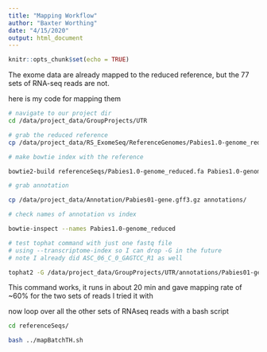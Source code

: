 ```yaml
---
title: "Mapping Workflow"
author: "Baxter Worthing"
date: "4/15/2020"
output: html_document
---
```


```r
knitr::opts_chunk$set(echo = TRUE)
```

The exome data are already mapped to the reduced reference, but the 77 sets of RNA-seq reads are not.

here is my code for mapping them 

```bash

# navigate to our project dir
cd /data/project_data/GroupProjects/UTR

# grab the reduced reference
cp /data/project_data/RS_ExomeSeq/ReferenceGenomes/Pabies1.0-genome_reduced.fa referenceSeqs/

# make bowtie index with the reference 

bowtie2-build referenceSeqs/Pabies1.0-genome_reduced.fa Pabies1.0-genome_reduced

# grab annotation 

cp /data/project_data/Annotation/Pabies01-gene.gff3.gz annotations/

# check names of annotation vs index

bowtie-inspect --names Pabies1.0-genome_reduced

# test tophat command with just one fastq file 
# using --transcriptome-index so I can drop -G in the future
# note I already did ASC_06_C_0_GAGTCC_R1 as well 

tophat2 -G /data/project_data/GroupProjects/UTR/annotations/Pabies01-gene.gff3 --transcriptome-index /data/project_data/GroupProjects/UTR/annotations/reducedRefTopHat --num-threads 3 -o /data/project_data/GroupProjects/UTR/thRNAseqBams/ASC_06_C_10_ACGTCT_R1 Pabies1.0-genome_reduced /data/project_data/RS_RNASeq/fastq/cleanreads/ASC_06_C_10_ACGTCT_R1.cl.fq 


```

This command works, it runs in about 20 min and gave mapping rate of ~60% for the two sets of reads I tried it with 

now loop over all the other sets of RNAseq reads with a bash script

```bash
cd referenceSeqs/

bash ../mapBatchTH.sh

```
